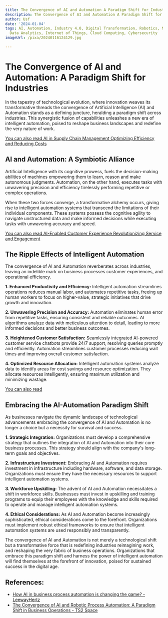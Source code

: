 ```yaml
---
title: The Convergence of AI and Automation A Paradigm Shift for Industries
description: The Convergence of AI and Automation A Paradigm Shift for Industries
author: Usf
date: '2024-01-04'
tags: AI, Automation, Industry 4.0, Digital Transformation, Robotics, Machine Learning,
  Data Analytics, Internet of Things, Cloud Computing, Cybersecurity
imageUrl: /pixa/20240116124129.jpg

---
```

# The Convergence of AI and Automation: A Paradigm Shift for  Industries

In the tapestry of technological evolution, where  innovation weaves its transformative threads the convergence of Artificial Intelligence (AI) and Automation stands as a defining juncture, heralding a paradigm shift across industries.  This synergistic fusion of  capabilities unleashes  a new era of intelligent automation, poised to reshape business landscapes and redefine the very nature of work.

[You can also read AI in Supply Chain Management Optimizing Efficiency and Reducing Costs](AI%20in%20Supply%20Chain%20Management%20Optimizing%20Efficiency%20and%20Reducing%20Costs)


## AI and Automation: A Symbiotic Alliance
Artificial Intelligence with its cognitive prowess, fuels the decision-making abilities of machines empowering them  to learn, reason and make autonomous judgments. Automation, on the other hand, executes tasks with unwavering  precision and efficiency tirelessly performing repetitive or complex operations.

When these two forces converge, a transformative alchemy occurs, giving rise to intelligent automation  systems that transcend the limitations of their individual components. These systems possess the cognitive agility to navigate unstructured  data and make informed decisions while executing  tasks with unwavering accuracy and  speed.

[You can also read AI-Enabled Customer Experience Revolutionizing Service and Engagement](AI-Enabled%20Customer%20Experience%20Revolutionizing%20Service%20and%20Engagement)


## The Ripple Effects of Intelligent Automation
The convergence of AI and Automation reverberates across industries, leaving an indelible mark on business processes customer  experiences, and operational efficiency.

**1. Enhanced Productivity and Efficiency:** Intelligent automation streamlines  operations reduces manual labor, and automates repetitive tasks, freeing up human workers to focus on higher-value, strategic initiatives that drive growth and innovation.

**2. Unwavering Precision and Accuracy:** Automation eliminates human error from  repetitive tasks, ensuring consistent and reliable outcomes. AI  algorithms analyze data with meticulous attention to detail, leading to more informed decisions and better business  outcomes.

**3. Heightened Customer Satisfaction:** Seamlessly integrated AI-powered  customer  service chatbots provide 24/7 support, resolving queries promptly  and efficiently.  Automation streamlines customer processes  reducing wait  times  and improving overall customer satisfaction.

**4. Optimized Resource Allocation:** Intelligent automation systems analyze data to identify areas for cost savings and  resource optimization. They allocate resources  intelligently, ensuring maximum utilization and minimizing wastage.

[You can  also  read ]()


## Embracing the  AI-Automation Paradigm Shift
As businesses navigate the dynamic landscape of technological advancements embracing the convergence of AI  and Automation is no longer  a choice but a necessity  for survival and success.

**1. Strategic Integration:** Organizations must develop a comprehensive strategy that outlines the integration  of AI and Automation into their  core  business processes. This strategy should align with the company's long-term goals and objectives.

**2.  Infrastructure Investment:** Embracing AI and Automation requires investment in infrastructure including hardware, software, and data storage.  Organizations must ensure they have the necessary resources to support intelligent automation systems.

**3.  Workforce Upskilling:**  The advent of AI and Automation necessitates a shift in workforce skills. Businesses must invest  in upskilling and training programs to equip their employees with the knowledge and skills required to operate and manage intelligent automation systems.

**4. Ethical Considerations:** As AI and  Automation become increasingly sophisticated,  ethical considerations  come to the forefront. Organizations must  implement robust ethical frameworks  to ensure that intelligent automation systems are used responsibly and transparently.

The convergence of AI and Automation is not merely a technological shift but a transformative force that  is  redefining industries  reimagining work,  and reshaping the very fabric of  business operations.  Organizations that embrace this paradigm shift and harness the  power of  intelligent automation will find themselves at  the forefront  of innovation, poised for sustained success in the digital age.

## References:
- [How AI in business process automation is changing the game? - LeewayHertz](https://www.leewayhertz.com/ai-in-business-process-automation/)
- [The Convergence of AI and Robotic Process Automation: A Paradigm Shift in Business Operations - TS2 Space](https://ts2.space/en/the-convergence-of-ai-and-robotic-process-automation-a-paradigm-shift-in-business-operations/)
